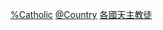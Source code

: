 {{Categories by country|nocat}}

[[Category:各国基督教神学家|%Catholic]]
[[Category:天主教神学家|@Country]]
[[Category:各國天主教徒|]]